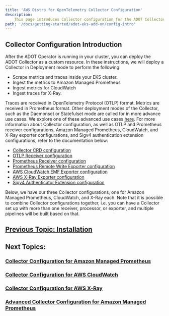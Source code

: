 ```yaml
---
title: 'AWS Distro for OpenTelemetry Collector Configuration'
description:
    This page introduces Collector configuration for the ADOT Collector.
path: '/docs/getting-started/adot-eks-add-on/config-intro'
---
```


## Collector Configuration Introduction

After the ADOT Operator is running in your cluster, you can deploy the ADOT Collector as a custom resource.
In these instructions, we will deploy a Collector in Deployment mode to perform the following:

* Scrape metrics and traces inside your EKS cluster.
* Ingest the metrics to Amazon Managed Prometheus
* Ingest metrics for CloudWatch
* Ingest traces for X-Ray.

Traces are received in OpenTelemetry Protocol (OTLP) format. Metrics are received in Prometheus format.
Other deployment modes of the Collector, such as the Daemonset or Statefulset mode are called for in more advance use cases. We explore one of these advanced use cases [here](/docs/getting-started/adot-eks-add-on/config-advanced).
For more information about Collector configuration, as well as OTLP and Prometheus receiver configurations, Amazon Managed Prometheus, CloudWatch, and X-Ray exporter configurations, and Sigv4 authentication extension configurations, refer to the documentation below:

* [Collector CRD configuration](https://github.com/open-telemetry/opentelemetry-operator/blob/main/docs/api.md)
* [OTLP Receiver configuration](https://github.com/open-telemetry/opentelemetry-collector/tree/main/receiver/otlpreceiver)
* [Prometheus Receiver configuration](https://github.com/open-telemetry/opentelemetry-collector-contrib/tree/main/receiver/prometheusreceiver)
* [Prometheus Remote Write Exporter configuration](https://github.com/open-telemetry/opentelemetry-collector-contrib/tree/main/exporter/prometheusremotewriteexporter#readme)
* [AWS CloudWatch EMF Exporter configuration](https://github.com/open-telemetry/opentelemetry-collector-contrib/tree/main/exporter/awsemfexporter#readme)
* [AWS X-Ray Exporter configuration](https://github.com/open-telemetry/opentelemetry-collector-contrib/tree/main/exporter/awsxrayexporter#readme)
* [Sigv4 Authenticator Extension configuration](https://github.com/open-telemetry/opentelemetry-collector-contrib/tree/main/extension/sigv4authextension#readme)

Below, we have our three Collector configurations, one for Amazon Managed Prometheus, CloudWatch, and X-Ray each. Note that it is possible to combine Collector configurations together, i.e. you can have a Collector set up with more than one receiver, processor, or exporter, and multiple pipelines will be built based on that.

## [Previous Topic: Installation](/docs/getting-started/adot-eks-add-on/installation)

## Next Topics:

### [Collector Configuration for Amazon Managed Prometheus](/docs/getting-started/adot-eks-add-on/config-amp)

### [Collector Configuration for AWS CloudWatch](/docs/getting-started/adot-eks-add-on/config-cloudwatch)

### [Collector Configuration for AWS X-Ray](/docs/getting-started/adot-eks-add-on/config-xray)

### [Advanced Collector Configuration for Amazon Managed Prometheus](/docs/getting-started/adot-eks-add-on/config-advanced)

